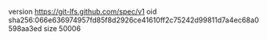 version https://git-lfs.github.com/spec/v1
oid sha256:066e636974957fd85f8d2926ce41610ff2c75242d99811d7a4ec68a0598aa3ed
size 50006
